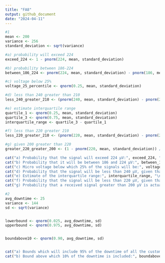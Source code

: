 ---
title: "FA8"
output: github_document
date: "2024-04-11"
---

```{r}
#1
mean <- 200
variance <- 256
standard_deviation <- sqrt(variance)

#a) probability will exceed 224
exceed_224 <- 1 - pnorm(224, mean, standard_deviation)

#b) probability between 186-224
between_186_224 <- pnorm(224, mean, standard_deviation) - pnorm(186, mean, standard_deviation)

#c) voltage below 25%
voltage_25_percentile <- qnorm(0.25, mean, standard_deviation)

#d) less than 240 greater than 210
less_240_greater_210 <- (pnorm(240, mean, standard_deviation) - pnorm(210, mean, standard_deviation)) / (1 - pnorm(210, mean, standard_deviation))

#e) estimate interquartile range
quartile_1 <- qnorm(0.25, mean, standard_deviation)
quartile_3 <- qnorm(0.75, mean, standard_deviation)
interquartile_range <- quartile_3 - quartile_1

#f) less than 220 greater 210
less_220_greater_210 <- (pnorm(220, mean, standard_deviation) - pnorm(210, mean, standard_deviation)) / (1 - pnorm(210, mean, standard_deviation))

#g) given 200 greater than 220
greater_220_greater_200 <- (1 - pnorm(220, mean, standard_deviation)) / (1 - pnorm(200, mean, standard_deviation))

cat("a) Probability that the signal will exceed 224 µV:", exceed_224, "\n")
cat("b) Probability that it will be between 186 and 224 µV:", between_186_224, "\n")
cat("c) Micro voltage below which 25% of the signals will be:", voltage_25_percentile, "\n")
cat("d) Probability that the signal will be less than 240 µV, given that it is larger than 210 µV:", less_240_greater_210, "\n")
cat("e) Estimate of the interquartile range:", interquartile_range, "\n")
cat("f) Probability that the signal will be less than 220 µV, given that it is larger than 210 µV:", less_220_greater_210, "\n")
cat("g) Probability that a received signal greater than 200 µV is actually greater than 220 µV:", greater_220_greater_200, "\n")

```

```{r}
#2
avg_downtime <- 25
variance <- 144
sd <- sqrt(variance)


lowerbound <- qnorm(0.025, avg_downtime, sd)
upperbound <- qnorm(0.975, avg_downtime, sd)


boundabove10 <- qnorm(0.90, avg_downtime, sd)


cat("a) Bounds which will include 95% of the downtime of all the customers:", lowerbound, "to", upperbound, "\n")
cat("b) Bound above which 10% of the downtime is included:", boundabove10, "\n")

```
